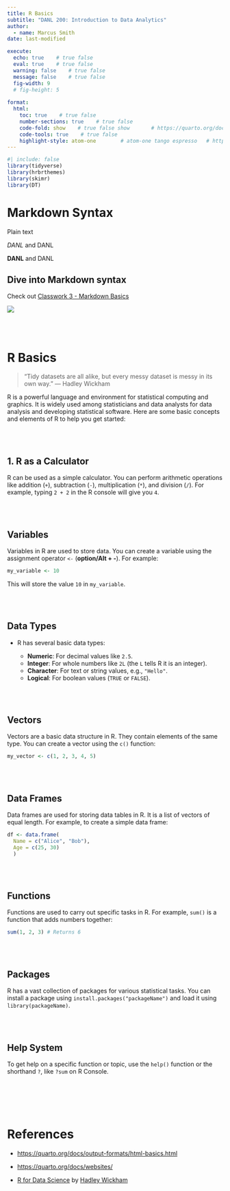 ```yaml
---
title: R Basics 
subtitle: "DANL 200: Introduction to Data Analytics"
author: 
  - name: Marcus Smith
date: last-modified

execute: 
  echo: true    # true false
  eval: true    # true false
  warning: false    # true false
  message: false    # true false
  fig-width: 9
  # fig-height: 5
  
format: 
  html:
    toc: true    # true false
    number-sections: true    # true false
    code-fold: show    # true false show       # https://quarto.org/docs/output-formats/html-code.html
    code-tools: true    # true false
    highlight-style: atom-one        # atom-one tango espresso   # https://quarto.org/docs/output-formats/html-code.html#highlighting
---
```



```r
#| include: false
library(tidyverse)
library(hrbrthemes)
library(skimr)
library(DT)

```

# Markdown Syntax

Plain text

*DANL* and DANL

**DANL** and DANL


## Dive into Markdown syntax 

Check out [Classwork 3 - Markdown Basics](https://bcdanl.github.io/200/danl-cw/danl-200-cw-03.html)


![](https://bcdanl.github.io/img/coding-cat-1.png)

<br><br>


# R Basics

> “Tidy datasets are all alike, but every messy dataset is messy in its own way.”
— Hadley Wickham

R is a powerful language and environment for statistical computing and graphics. It is widely used among statisticians and data analysts for data analysis and developing statistical software. Here are some basic concepts and elements of R to help you get started:


<br><br>

## 1. R as a Calculator
R can be used as a simple calculator. You can perform arithmetic operations like addition (`+`), subtraction (`-`), multiplication (`*`), and division (`/`). For example, typing `2 + 2` in the R console will give you `4`.

<br><br>

## Variables
Variables in R are used to store data. You can create a variable using the assignment operator `<-` (**option/Alt + -**). For example:

```r
my_variable <- 10
```

This will store the value `10` in `my_variable`.

<br><br>

## Data Types
- R has several basic data types:

  - **Numeric**: For decimal values like `2.5`.
  - **Integer**: For whole numbers like `2L` (the `L` tells R it is an integer).
  - **Character**: For text or string values, e.g., `"Hello"`.
  - **Logical**: For boolean values (`TRUE` or `FALSE`).

<br><br>

## Vectors
Vectors are a basic data structure in R. They contain elements of the same type. You can create a vector using the `c()` function:

```r
my_vector <- c(1, 2, 3, 4, 5)
```

<br><br>

## Data Frames
Data frames are used for storing data tables in R. It is a list of vectors of equal length. For example, to create a simple data frame:

```r
df <- data.frame(
  Name = c("Alice", "Bob"), 
  Age = c(25, 30)
  )

```

<br><br>

## Functions
Functions are used to carry out specific tasks in R. For example, `sum()` is a function that adds numbers together:

```r
sum(1, 2, 3) # Returns 6
```

<br><br>

## Packages
R has a vast collection of packages for various statistical tasks. You can install a package using `install.packages("packageName")` and load it using `library(packageName)`.

<br><br>

## Help System
To get help on a specific function or topic, use the `help()` function or the shorthand `?`, like `?sum` on R Console.

<br><br><br><br>



# References

- [https://quarto.org/docs/output-formats/html-basics.html](https://quarto.org/docs/output-formats/html-basics.html)

- [https://quarto.org/docs/websites/](https://quarto.org/docs/websites/)

- [R for Data Science](http://r4ds.hadley.nz) by [Hadley Wickham](https://hadley.nz)

